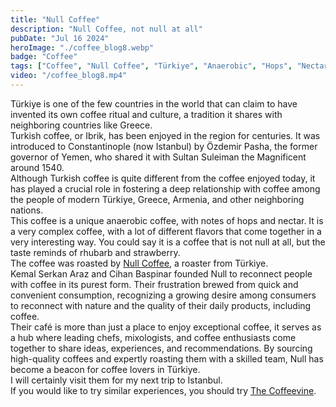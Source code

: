 ```yaml
---
title: "Null Coffee"
description: "Null Coffee, not null at all"
pubDate: "Jul 16 2024"
heroImage: "./coffee_blog8.webp"
badge: "Coffee"
tags: ["Coffee", "Null Coffee", "Türkiye", "Anaerobic", "Hops", "Nectar", "Complex"]
video: "/coffee_blog8.mp4"
---
```


Türkiye is one of the few countries in the world that can claim to have invented its own coffee ritual and culture, a tradition it shares with neighboring countries like Greece.
<br />
Turkish coffee, or Ibrik, has been enjoyed in the region for centuries. It was introduced to Constantinople (now Istanbul) by Özdemir Pasha, the former governor of Yemen, who shared it with Sultan Suleiman the Magnificent around 1540.
<br />
Although Turkish coffee is quite different from the coffee enjoyed today, it has played a crucial role in fostering a deep relationship with coffee among the people of modern Türkiye, Greece, Armenia, and other neighboring nations.
<br />
This coffee is a unique anaerobic coffee, with notes of hops and nectar. It is a very complex coffee, with a lot of different flavors that come together in a very interesting way.
You could say it is a coffee that is not null at all, but the taste reminds of rhubarb and strawberry.
<br />
The coffee was roasted by [Null Coffee](https://null.coffee), a roaster from Türkiye.
<br />
Kemal Serkan Araz and Cihan Baspinar founded Null to reconnect people with coffee in its purest form.
Their frustration brewed from quick and convenient consumption, recognizing a growing desire among consumers to reconnect with nature and the quality of their daily products, including coffee.
<br />
Their café is more than just a place to enjoy exceptional coffee, it serves as a hub where leading chefs, mixologists, and coffee enthusiasts come together to share ideas, experiences, and recommendations. By sourcing high-quality coffees and expertly roasting them with a skilled team, Null has become a beacon for coffee lovers in Türkiye.
<br />
I will certainly visit them for my next trip to Istanbul.
<br />
If you would like to try similar experiences, you should try [The Coffeevine](https://thecoffeevine.com/).
